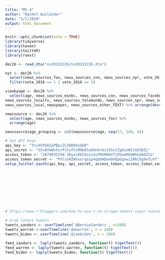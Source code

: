 ```yaml
---
title: "MS 4"
author: "Rachel Auslander"
date: "3/7/2020"
output: html_document
---
```


```r
knitr::opts_chunk$set(echo = TRUE)
library(tidyverse)
library(haven)
library(twitteR)
library(rvest)
```

```r
dec26 <- read_dta("ns20191226/ns20191226.dta")
```

```r
nyt <- dec26 %>% 
  select(news_sources_fox, news_sources_cnn, news_sources_npr, vote_2016) %>% filter(news_sources_fox == 1) %>% 
  filter(vote_2016 == 1 | vote_2016 == 2)

```

```r
viewbyage <- dec26 %>%
  select(age, news_sources_msnbc, news_sources_cnn, news_sources_facebook, news_sources_fox, news_sources_network, 
news_sources_localtv, news_sources_telemundo, news_sources_npr, news_sources_amtalk, news_sources_new_york_times, 
news_sources_local_newspaper, news_sources_other_TEXT) %>% arrange(desc(age))
```

```r
newssource <- dec26 %>%
  select(age, news_sources_msnbc, news_sources_fox) %>%
  arrange(age) 

newssource$age_grouping <- cut(newssource$age, seq(17, 100, 6))
```

```r
# Set API Keys
api_key <- "YsikhPbAIpPBpzZLhDB9VxbD8"
api_secret <- "SSvAYwWn5zrPjhufCsM9m8lwk9nhr6zj65cCZgAzUWI1HZSBZL"
access_token <- "2870035294-3DyxiRECbiLsSuFNVN68Vf1OVweRO4WhGdbdZIa"
access_token_secret <- "PVlchAIWVxsrqoip4qbbHDomOVQpGgowiINkCEg9xfLhf"
setup_twitter_oauth(api_key, api_secret, access_token, access_token_secret)










# https://www.r-bloggers.com/how-to-use-r-to-scrape-tweets-super-tuesday-2016/

# Grab latest tweets
tweets_sanders <- userTimeline('@BernieSanders', n=200)
tweets_warren <-userTimeline('@ewarren', n = 200)
tweets_biden <- userTimeline('@joebiden', n = 200)

feed_sanders <- laply(tweets_sanders, function(t) t$getText())
feed_warren <- laply(tweets_warren, function(t) t$getText())
feed_biden <- laply(tweets_biden, function(t) t$getText())
```

